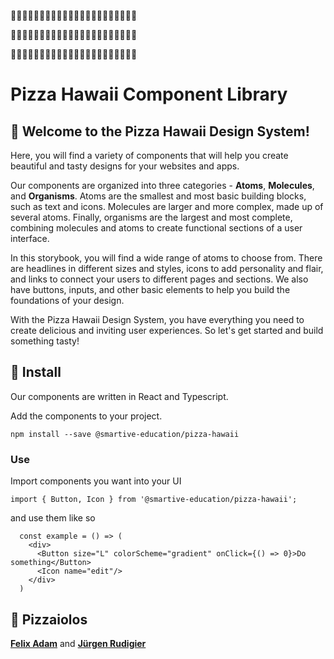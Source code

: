 
<Meta title="Welcome/Introduction" />

<style>
	{`
   .heroImg {
	margin-bottom: 150px;
   }
   .heroImg--inner {
	white-space: nowrap;
	text-overflow: clip;
	margin: 0 -50vw;
	opacity: 0.75;
   }
   .heroImg p {
	line-height: 100px;
	margin-top: -1.5%;
	font-size: 300px;
	letter-spacing: -100px;
	text-align: center;
   }
   .heroImg p:nth-child(2) {
	margin-left: 50px;
   }
   .heroImg p:nth-child(3) {
	margin-left: 100px;
   }
   .heroImg h1 {
	font-size: 48px;
   }
  `}
</style>

<div class="heroImg">
	<div class="heroImg--inner">
		<p>🍕🍕🍕🍕🍕🍕🍕🍕🍕🍕🍕🍕🍕🍕🍕🍕🍕🍕🍕🍕🍕🍕</p>
		<p>🍕🍕🍕🍕🍕🍕🍕🍕🍕🍕🍕🍕🍕🍕🍕🍕🍕🍕🍕🍕🍕🍕</p>
		<p>🍕🍕🍕🍕🍕🍕🍕🍕🍕🍕🍕🍕🍕🍕🍕🍕🍕🍕🍕🍕🍕🍕</p>
	</div>
</div>

# Pizza Hawaii Component Library

## 🍕 Welcome to the Pizza Hawaii Design System!

Here, you will find a variety of components that will help you create beautiful and tasty designs for your websites and apps.

Our components are organized into three categories - **Atoms**, **Molecules**, and **Organisms**. Atoms are the smallest and most basic building blocks, such as text and icons. Molecules are larger and more complex, made up of several atoms. Finally, organisms are the largest and most complete, combining molecules and atoms to create functional sections of a user interface.

In this storybook, you will find a wide range of atoms to choose from. There are headlines in different sizes and styles, icons to add personality and flair, and links to connect your users to different pages and sections. We also have buttons, inputs, and other basic elements to help you build the foundations of your design.

With the Pizza Hawaii Design System, you have everything you need to create delicious and inviting user experiences. So let's get started and build something tasty!

## 🍕 Install

Our components are written in React and Typescript.

Add the components to your project.

`npm install --save @smartive-education/pizza-hawaii`

### **Use**

Import components you want into your UI

`import { Button, Icon } from '@smartive-education/pizza-hawaii';`

and use them like so

```
  const example = () => (
    <div>
      <Button size="L" colorScheme="gradient" onClick={() => 0}>Do something</Button>
      <Icon name="edit"/>
    </div>
  )
```

## 🍕 Pizzaiolos

[**Felix Adam**](https://github.com/flxtagi)
and
[**Jürgen Rudigier**](https://github.com/rudigier)

